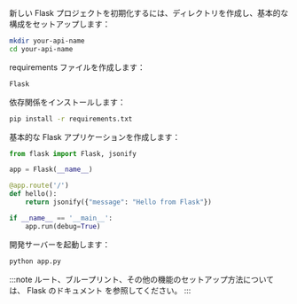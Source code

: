 新しい Flask プロジェクトを初期化するには、ディレクトリを作成し、基本的な構成をセットアップします：

```bash
mkdir your-api-name
cd your-api-name
```

requirements ファイルを作成します：

```txt title="requirements.txt"
Flask
```

依存関係をインストールします：

```bash
pip install -r requirements.txt
```

基本的な Flask アプリケーションを作成します：

```py title="app.py"
from flask import Flask, jsonify

app = Flask(__name__)

@app.route('/')
def hello():
    return jsonify({"message": "Hello from Flask"})

if __name__ == '__main__':
    app.run(debug=True)
```

開発サーバーを起動します：

```bash
python app.py
```

:::note
ルート、ブループリント、その他の機能のセットアップ方法については、 Flask のドキュメント を参照してください。
:::
